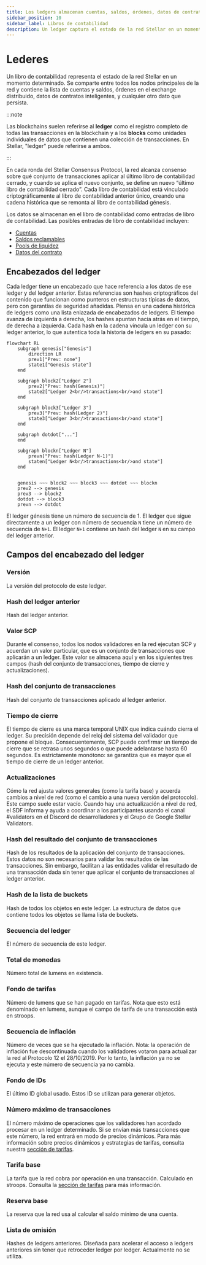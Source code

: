 ```yaml
---
title: Los ledgers almacenan cuentas, saldos, órdenes, datos de contratos inteligentes y más
sidebar_position: 10
sidebar_label: Libros de contabilidad
description: Un ledger captura el estado de la red Stellar en un momento dado, almacenando cuentas, saldos, órdenes, datos de contratos inteligentes y otra información persistente.
---
```


# Lederes

Un libro de contabilidad representa el estado de la red Stellar en un momento determinado. Se comparte entre todos los nodos principales de la red y contiene la lista de cuentas y saldos, órdenes en el exchange distribuido, datos de contratos inteligentes, y cualquier otro dato que persista.

:::note

Las blockchains suelen referirse al **ledger** como el registro completo de todas las transacciones en la blockchain y a los **blocks** como unidades individuales de datos que contienen una colección de transacciones. En Stellar, "ledger" puede referirse a ambos.

:::

En cada ronda del Stellar Consensus Protocol, la red alcanza consenso sobre qué conjunto de transacciones aplicar al último libro de contabilidad cerrado, y cuando se aplica el nuevo conjunto, se define un nuevo “último libro de contabilidad cerrado”. Cada libro de contabilidad está vinculado criptográficamente al libro de contabilidad anterior único, creando una cadena histórica que se remonta al libro de contabilidad génesis.

Los datos se almacenan en el libro de contabilidad como entradas de libro de contabilidad. Las posibles entradas de libro de contabilidad incluyen:

- [Cuentas](./accounts.mdx)
- [Saldos reclamables](../../../build/guides/transactions/claimable-balances.mdx)
- [Pools de liquidez](../../fundamentals/liquidity-on-stellar-sdex-liquidity-pools.mdx)
- [Datos del contrato](../../fundamentals/contract-development/storage/persisting-data.mdx#ledger-entries)

## Encabezados del ledger

Cada ledger tiene un encabezado que hace referencia a los datos de ese ledger y del ledger anterior. Estas referencias son hashes criptográficos del contenido que funcionan como punteros en estructuras típicas de datos, pero con garantías de seguridad añadidas. Piensa en una cadena histórica de ledgers como una lista enlazada de encabezados de ledgers. El tiempo avanza de izquierda a derecha, los hashes apuntan hacia atrás en el tiempo, de derecha a izquierda. Cada hash en la cadena vincula un ledger con su ledger anterior, lo que autentica toda la historia de ledgers en su pasado:

```mermaid
flowchart RL
    subgraph genesis["Genesis"]
        direction LR
        prev1["Prev: none"]
        state1["Genesis state"]
    end

    subgraph block2["Ledger 2"]
        prev2["Prev: hash(Genesis)"]
        state2["Ledger 2<br/>transactions<br/>and state"]
    end

    subgraph block3["Ledger 3"]
        prev3["Prev: hash(Ledger 2)"]
        state3["Ledger 3<br/>transactions<br/>and state"]
    end

    subgraph dotdot["..."]
    end

    subgraph blockn["Ledger N"]
        prevn["Prev: hash(Ledger N-1)"]
        staten["Ledger N<br/>transactions<br/>and state"]
    end


    genesis ~~~ block2 ~~~ block3 ~~~ dotdot ~~~ blockn
    prev2 --> genesis
    prev3 --> block2
    dotdot --> block3
    prevn --> dotdot

```

El ledger génesis tiene un número de secuencia de 1. El ledger que sigue directamente a un ledger con número de secuencia `N` tiene un número de secuencia de `N+1`. El ledger `N+1` contiene un hash del ledger `N` en su campo del ledger anterior.

## Campos del encabezado del ledger

### Versión

La versión del protocolo de este ledger.

### Hash del ledger anterior

Hash del ledger anterior.

### Valor SCP

Durante el consenso, todos los nodos validadores en la red ejecutan SCP y acuerdan un valor particular, que es un conjunto de transacciones que aplicarán a un ledger. Este valor se almacena aquí y en los siguientes tres campos (hash del conjunto de transacciones, tiempo de cierre y actualizaciones).

### Hash del conjunto de transacciones

Hash del conjunto de transacciones aplicado al ledger anterior.

### Tiempo de cierre

El tiempo de cierre es una marca temporal UNIX que indica cuándo cierra el ledger. Su precisión depende del reloj del sistema del validador que propone el bloque. Consecuentemente, SCP puede confirmar un tiempo de cierre que se retrasa unos segundos o que puede adelantarse hasta 60 segundos. Es estrictamente monótono: se garantiza que es mayor que el tiempo de cierre de un ledger anterior.

### Actualizaciones

Cómo la red ajusta valores generales (como la tarifa base) y acuerda cambios a nivel de red (como el cambio a una nueva versión del protocolo). Este campo suele estar vacío. Cuando hay una actualización a nivel de red, el SDF informa y ayuda a coordinar a los participantes usando el canal #validators en el Discord de desarrolladores y el Grupo de Google Stellar Validators.

### Hash del resultado del conjunto de transacciones

Hash de los resultados de la aplicación del conjunto de transacciones. Estos datos no son necesarios para validar los resultados de las transacciones. Sin embargo, facilitan a las entidades validar el resultado de una transacción dada sin tener que aplicar el conjunto de transacciones al ledger anterior.

### Hash de la lista de buckets

Hash de todos los objetos en este ledger. La estructura de datos que contiene todos los objetos se llama lista de buckets.

### Secuencia del ledger

El número de secuencia de este ledger.

### Total de monedas

Número total de lumens en existencia.

### Fondo de tarifas

Número de lumens que se han pagado en tarifas. Nota que esto está denominado en lumens, aunque el campo de tarifa de una transacción está en stroops.

### Secuencia de inflación

Número de veces que se ha ejecutado la inflación. Nota: la operación de inflación fue descontinuada cuando los validadores votaron para actualizar la red al Protocolo 12 el 28/10/2019. Por lo tanto, la inflación ya no se ejecuta y este número de secuencia ya no cambia.

### Fondo de IDs

El último ID global usado. Estos ID se utilizan para generar objetos.

### Número máximo de transacciones

El número máximo de operaciones que los validadores han acordado procesar en un ledger determinado. Si se envían más transacciones que este número, la red entrará en modo de precios dinámicos. Para más información sobre precios dinámicos y estrategias de tarifas, consulta nuestra [sección de tarifas](../../fundamentals/fees-resource-limits-metering.mdx).

### Tarifa base

La tarifa que la red cobra por operación en una transacción. Calculado en stroops. Consulta la [sección de tarifas](../../fundamentals/fees-resource-limits-metering.mdx) para más información.

### Reserva base

La reserva que la red usa al calcular el saldo mínimo de una cuenta.

### Lista de omisión

Hashes de ledgers anteriores. Diseñada para acelerar el acceso a ledgers anteriores sin tener que retroceder ledger por ledger. Actualmente no se utiliza.
